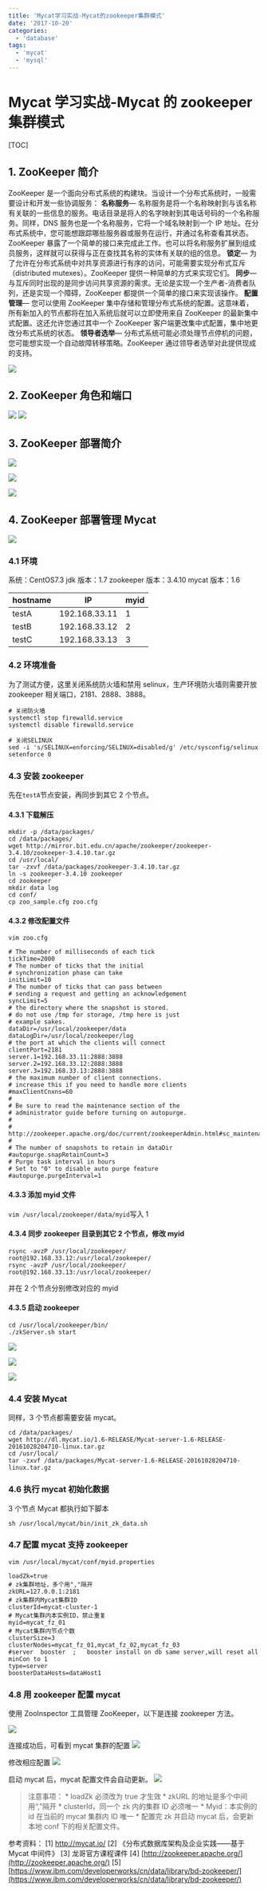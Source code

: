 ```yaml
---
title: 'Mycat学习实战-Mycat的zookeeper集群模式'
date: '2017-10-20'
categories:
  - 'database'
tags:
  - 'mycat'
  - 'mysql'
---
```


# Mycat 学习实战-Mycat 的 zookeeper 集群模式

[TOC]

## 1\. ZooKeeper 简介

ZooKeeper 是一个面向分布式系统的构建块。当设计一个分布式系统时，一般需要设计和开发一些协调服务：
**名称服务**— 名称服务是将一个名称映射到与该名称有关联的一些信息的服务。电话目录是将人的名字映射到其电话号码的一个名称服务。同样，DNS 服务也是一个名称服务，它将一个域名映射到一个 IP 地址。在分布式系统中，您可能想跟踪哪些服务器或服务在运行，并通过名称查看其状态。ZooKeeper 暴露了一个简单的接口来完成此工作。也可以将名称服务扩展到组成员服务，这样就可以获得与正在查找其名称的实体有关联的组的信息。
**锁定**— 为了允许在分布式系统中对共享资源进行有序的访问，可能需要实现分布式互斥（distributed mutexes）。ZooKeeper 提供一种简单的方式来实现它们。
**同步**— 与互斥同时出现的是同步访问共享资源的需求。无论是实现一个生产者-消费者队列，还是实现一个障碍，ZooKeeper 都提供一个简单的接口来实现该操作。
**配置管理**— 您可以使用 ZooKeeper 集中存储和管理分布式系统的配置。这意味着，所有新加入的节点都将在加入系统后就可以立即使用来自 ZooKeeper 的最新集中式配置。这还允许您通过其中一个 ZooKeeper 客户端更改集中式配置，集中地更改分布式系统的状态。
**领导者选举**— 分布式系统可能必须处理节点停机的问题，您可能想实现一个自动故障转移策略。ZooKeeper 通过领导者选举对此提供现成的支持。

![](images/1508316140021.png)

## 2\. ZooKeeper 角色和端口

![](images/1508382374611.png) ![](images/1508316206154.png)

## 3\. ZooKeeper 部署简介

![](images/1508382391004.png)

![](images/1508382403867.png)

![](images/1508382419791.png)

## 4\. ZooKeeper 部署管理 Mycat

![](images/1508320931486.png)

### 4.1 环境

系统：CentOS7.3 jdk 版本：1.7 zookeeper 版本：3.4.10 mycat 版本：1.6

| hostname | IP            | myid |
| -------- | ------------- | ---- |
| testA    | 192.168.33.11 | 1    |
| testB    | 192.168.33.12 | 2    |
| testC    | 192.168.33.13 | 3    |

### 4.2 环境准备

为了测试方便，这里关闭系统防火墙和禁用 selinux，生产环境防火墙则需要开放 zookeeper 相关端口，2181、2888、3888。

```
# 关闭防火墙
systemctl stop firewalld.service
systemctl disable firewalld.service

# 关闭SELINUX
sed -i 's/SELINUX=enforcing/SELINUX=disabled/g' /etc/sysconfig/selinux
setenforce 0
```

### 4.3 安装 zookeeper

先在`testA`节点安装，再同步到其它 2 个节点。

#### 4.3.1 下载解压

```
mkdir -p /data/packages/
cd /data/packages/
wget http://mirror.bit.edu.cn/apache/zookeeper/zookeeper-3.4.10/zookeeper-3.4.10.tar.gz
cd /usr/local/
tar -zxvf /data/packages/zookeeper-3.4.10.tar.gz
ln -s zookeeper-3.4.10 zookeeper
cd zookeeper
mkdir data log
cd conf/
cp zoo_sample.cfg zoo.cfg
```

#### 4.3.2 修改配置文件

`vim zoo.cfg`

```
# The number of milliseconds of each tick
tickTime=2000
# The number of ticks that the initial
# synchronization phase can take
initLimit=10
# The number of ticks that can pass between
# sending a request and getting an acknowledgement
syncLimit=5
# the directory where the snapshot is stored.
# do not use /tmp for storage, /tmp here is just
# example sakes.
dataDir=/usr/local/zookeeper/data
dataLogDir=/usr/local/zookeeper/log
# the port at which the clients will connect
clientPort=2181
server.1=192.168.33.11:2888:3888
server.2=192.168.33.12:2888:3888
server.3=192.168.33.13:2888:3888
# the maximum number of client connections.
# increase this if you need to handle more clients
#maxClientCnxns=60
#
# Be sure to read the maintenance section of the
# administrator guide before turning on autopurge.
#
# http://zookeeper.apache.org/doc/current/zookeeperAdmin.html#sc_maintenance
#
# The number of snapshots to retain in dataDir
#autopurge.snapRetainCount=3
# Purge task interval in hours
# Set to "0" to disable auto purge feature
#autopurge.purgeInterval=1
```

#### 4.3.3 添加 myid 文件

`vim /usr/local/zookeeper/data/myid`写入 1

#### 4.3.4 同步 zookeeper 目录到其它 2 个节点，修改 myid

```
rsync -avzP /usr/local/zookeeper/ root@192.168.33.12:/usr/local/zookeeper/
rsync -avzP /usr/local/zookeeper/ root@192.168.33.13:/usr/local/zookeeper/
```

并在 2 个节点分别修改对应的 myid

#### 4.3.5 启动 zookeeper

```
cd /usr/local/zookeeper/bin/
./zkServer.sh start
```

![](images/1508382479256.png)

![](images/1508382512219.png)

![](images/1508382533996.png)

### 4.4 安装 Mycat

同样，3 个节点都需要安装 mycat。

```
cd /data/packages/
wget http://dl.mycat.io/1.6-RELEASE/Mycat-server-1.6-RELEASE-20161028204710-linux.tar.gz
cd /usr/local/
tar -zxvf /data/packages/Mycat-server-1.6-RELEASE-20161028204710-linux.tar.gz
```

### 4.6 执行 mycat 初始化数据

3 个节点 Mycat 都执行如下脚本

```
sh /usr/local/mycat/bin/init_zk_data.sh
```

### 4.7 配置 mycat 支持 zookeeper

`vim /usr/local/mycat/conf/myid.properties`

```
loadZk=true
# zk集群地址，多个用","隔开
zkURL=127.0.0.1:2181
# zk集群内Mycat集群ID
clusterId=mycat-cluster-1
# Mycat集群内本实例ID，禁止重复
myid=mycat_fz_01
# Mycat集群内节点个数
clusterSize=3
clusterNodes=mycat_fz_01,mycat_fz_02,mycat_fz_03
#server  booster  ;   booster install on db same server,will reset all minCon to 1
type=server
boosterDataHosts=dataHost1
```

### 4.8 用 zookeeper 配置 mycat

使用 ZooInspector 工具管理 ZooKeeper，以下是连接 zookeeper 方法。

![](images/1508399944421.png)

连接成功后，可看到 mycat 集群的配置 ![](images/1508400545150.png)

修改相应配置 ![](images/1508401432996.png)

启动 mycat 后，mycat 配置文件会自动更新。 ![](images/1508401440634.png)

> 注意事项： \* loadZk 必须改为 true 才生效 \* zkURL 的地址是多个中间用“,”隔开 \* clusterId，同一个 zk 内的集群 ID 必须唯一 \* Myid：本实例的 id 在当前的 mycat 集群内 ID 唯一 \* 配置完 zk 并启动 mycat 后，会更新本地 conf 下的相关配置文件。

参考资料： \[1\] http://mycat.io/ \[2\] 《分布式数据库架构及企业实践——基于 Mycat 中间件》 \[3\] 龙哥官方课程课件 \[4\] [http://zookeeper.apache.org/](http://zookeeper.apache.org/) \[5\] [https://www.ibm.com/developerworks/cn/data/library/bd-zookeeper/](https://www.ibm.com/developerworks/cn/data/library/bd-zookeeper/)

